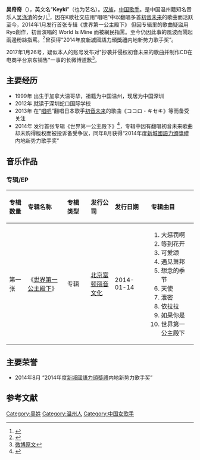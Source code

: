 {{Veil|time=2015-09-12T07:10:25+00:00}}
{{藝人
|姓名 = 吴奇奇
|類型 = 女艺人
|圖片 = 
|圖片簡介 = 
|原名 =  
|英文名 = Keyki
|羅馬拼音 = Wu Qi Qi
|綽號 = 小key、中国版“[[初音未来|初音未来]]”
|出生日期 = {{birth_date_and _age|1999|6|12}}
|出生地點 = {{CAN}}[[温哥华|温哥华]]
|国籍 ={{PRC}}
|音樂類型 = 國語流行 
|職業 = [[歌手|歌手]]
|唱片公司 = [[北京富顿丽音文化艺术有限公司|北京富顿丽音文化艺术有限公司]]
|经纪公司 = [[北京富顿丽音文化艺术有限公司|北京富顿丽音文化艺术有限公司]]
|相關團體 =
}}
'''吴奇奇'''（{{bd|1999年|6月12日|catIdx=W吴}}），英文名“'''Keyki'''”（也为艺名）。[[汉族|汉族]]，[[中国|中国]][[歌手|歌手]]。是中国温州籍知名音乐人[[吴涤清|吴涤清]]的女儿<ref>{{Cite web |url=http://www.wzrb.com.cn/article523585show.html |title=爱女Keyki首张专辑发行 吴涤清携金牌制作人倾力打造 |accessdate=2014-08-30 |archive-date=2014-06-14 |archive-url=https://web.archive.org/web/20140614154247/http://www.wzrb.com.cn/article523585show.html |dead-url=no }}</ref>，因在K歌社交应用“唱吧”中以翻唱多首[[初音未来|初音未来]]的歌曲而活跃至今，2014年1月发行首张专辑《世界第一公主殿下》
但因专辑里的歌曲疑盜用Ryo創作，初音演唱的 World Is Mine 而被網民指罵。至今仍因此事的風波而鬧起兩邊粉絲指罵。<ref>{{Cite web |url=http://music.yule.sohu.com/20140114/n393481860.shtml |title=美少女KEYKI推出首张大碟 金牌制作人倾力打造 |accessdate=2014-08-30 |archive-date=2014-09-03 |archive-url=https://web.archive.org/web/20140903062755/http://music.yule.sohu.com/20140114/n393481860.shtml |dead-url=no }}</ref>曾获得“2014年度[[新城國語力頒獎禮|新城國語力頒獎禮]]内地新势力歌手奖”。

2017年1月26号，疑似本人的账号发布对"抄袭并侵权初音未来的歌曲并制作CD在电商平台京东销售"一事的长微博道歉<ref>[https://www.weibo.com/1084952182/EsFKZFNgK 微博原文]</ref>。

==主要经历==
*1999年 出生于加拿大温哥华，祖籍为中国温州，现居为中国深圳
*2012年 就读于深圳蛇口国际学校 
*2013年 在“[[唱吧|唱吧]]”翻唱日本歌手[[初音未来|初音未来]]的歌曲《ココロ・キセキ》等而备受关注
*2014年 发行首张专辑《世界第一公主殿下》<ref>{{Cite web |url=http://music.yule.sohu.com/20140114/n393488777.shtml |title=专辑试听：KeyKi《世界第一公主殿下》 |accessdate=2014-08-30 |archive-date=2014-09-03 |archive-url=https://web.archive.org/web/20140903064301/http://music.yule.sohu.com/20140114/n393488777.shtml |dead-url=no }}</ref>，专辑中因有翻唱初音未来歌曲却未购得版权而被投诉备受争议，同年8月获得“2014年度[[新城國語力頒獎禮|新城國語力頒獎禮]]内地新势力歌手奖”

==音乐作品==
===专辑/EP===
{| class="wikitable"
!align="left" width="75px"|  专辑数量
!align="left" width="225px"| 专辑名称
!align="left" width="120px"| 专辑类型
!align="left" width="125px"| 发行公司
!align="left" width="150px"| 发行日期
!align="left" width="255px"| 专辑曲目
|-
! 第一张
! 《[[世界第一公主殿下|世界第一公主殿下]]》
| 专辑
| [[北京富顿丽音文化|北京富顿丽音文化]]
| 2014-01-14
| {{HideH|曲目}}
# 大惩罚啊 
# 等到花开 
# 可爱颂 
# 遇见萧邦 
# 想念的季节 
# 天使 
# 泄密 
# 依拉拉 
# 如果你是 
# 世界第一公主殿下
{{HideF}}
|}

==主要荣誉==
*2014年8月 “2014年度[[新城國語力頒獎禮|新城國語力頒獎禮]]内地新势力歌手奖”
==参考文献==
{{reflist}}

[[Category:吴姓|Category:吴姓]]
[[Category:温州人|Category:温州人]]
[[Category:中国女歌手|Category:中国女歌手]]